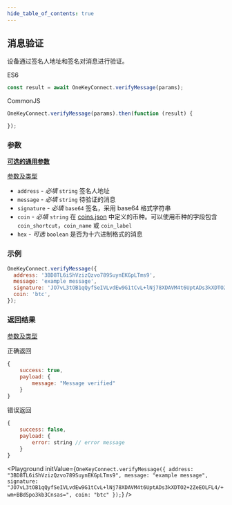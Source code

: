 ```yaml
---
hide_table_of_contents: true
---
```



## 消息验证

设备通过签名人地址和签名对消息进行验证。

ES6

```javascript
const result = await OneKeyConnect.verifyMessage(params);
```

CommonJS

```javascript
OneKeyConnect.verifyMessage(params).then(function (result) {

});
```

### 参数

[**可选的通用参数**](./commonParams)

[参数及类型](https://github.com/OneKeyHQ/connect/blob/onekey/src/js/types/params.js#L156-L161)

- `address` - *必填* `string` 签名人地址
- `message` - *必填* `string` 待验证的消息
- `signature` - *必填* `base64` 签名，采用 base64 格式字符串
- `coin` - *必填* `string` 在 [coins.json](https://github.com/OneKeyHQ/connect/blob/onekey/src/data/coins.json) 中定义的币种。可以使用币种的字段包含 `coin_shortcut`，`coin_name` 或 `coin_label`
- `hex` - *可选* `boolean` 是否为十六进制格式的消息

### 示例

```javascript
OneKeyConnect.verifyMessage({
  address: '3BD8TL6iShVzizQzvo789SuynEKGpLTms9',
  message: 'example message',
  signature: 'JO7vL3tOB1qQyfSeIVLvdEw9G1tCvL+lNj78XDAVM4t6UptADs3kXDTO2+2ZeEOLFL4/+wm+BBdSpo3kb3Cnsas=',
  coin: 'btc',
});
```

### 返回结果

[参数及类型](https://github.com/OneKeyHQ/connect/blob/onekey/src/js/types/response.js#L133-L136)

正确返回

```javascript
{
    success: true,
    payload: {
        message: "Message verified"
    }
}
```

错误返回

```javascript
{
    success: false,
    payload: {
        error: string // error message
    }
}
```

<Playground
  initValue={`OneKeyConnect.verifyMessage({
    address: "3BD8TL6iShVzizQzvo789SuynEKGpLTms9",
    message: "example message",
    signature: "JO7vL3tOB1qQyfSeIVLvdEw9G1tCvL+lNj78XDAVM4t6UptADs3kXDTO2+2ZeEOLFL4/+wm+BBdSpo3kb3Cnsas=",
    coin: "btc"
});`}
/>
